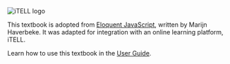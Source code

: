 <Image src="/images/itell.svg" alt="iTELL logo" width={180} height={180} priority  />

This textbook is adopted from [Eloquent JavaScript](https://eloquentjavascript.net/), written by Marijn Haverbeke. It was adapted for integration with an online learning platform, iTELL.

Learn how to use this textbook in the <a href="/guide">User Guide</a>.
